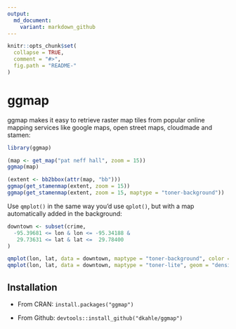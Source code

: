 ```yaml
---
output:
  md_document:
    variant: markdown_github
---
```


<!-- README.md is generated from README.Rmd. Please edit that file -->

```r

knitr::opts_chunk$set(
  collapse = TRUE,
  comment = "#>",
  fig.path = "README-"
)
```

# ggmap

ggmap makes it easy to retrieve raster map tiles from popular online mapping services like google maps, open street maps, cloudmade and stamen:

```r
library(ggmap)

(map <- get_map("pat neff hall", zoom = 15))
ggmap(map)

(extent <- bb2bbox(attr(map, "bb")))
ggmap(get_stamenmap(extent, zoom = 15))
ggmap(get_stamenmap(extent, zoom = 15, maptype = "toner-background"))
```

Use `qmplot()` in the same way you'd use `qplot()`, but with a map automatically added in the background:

```r
downtown <- subset(crime,
  -95.39681 <= lon & lon <= -95.34188 &
   29.73631 <= lat & lat <=  29.78400
)

qmplot(lon, lat, data = downtown, maptype = "toner-background", color = I("red"))
qmplot(lon, lat, data = downtown, maptype = "toner-lite", geom = "density2d", color = I("red"))
```

## Installation

* From CRAN: `install.packages("ggmap")`

* From Github: `devtools::install_github("dkahle/ggmap")`

